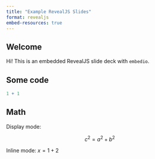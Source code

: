 ```yaml
---
title: "Example RevealJS Slides"
format: revealjs
embed-resources: true
---
```


## Welcome

Hi! This is an embedded RevealJS slide deck with `embedio`.

## Some code

```r
1 + 1
```

## Math

Display mode:

$$c^2 = a^2 + b^2$$

Inline mode: $x = 1 + 2$
